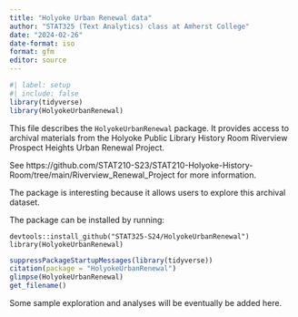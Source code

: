 ```yaml
---
title: "Holyoke Urban Renewal data"
author: "STAT325 (Text Analytics) class at Amherst College"
date: "2024-02-26"
date-format: iso
format: gfm
editor: source
---
```


```r
#| label: setup
#| include: false
library(tidyverse)
library(HolyokeUrbanRenewal)
```

This file describes the `HolyokeUrbanRenewal` package.
It provides access to archival materials from the Holyoke Public Library History Room Riverview Prospect Heights Urban Renewal Project.

See https://github.com/STAT210-S23/STAT210-Holyoke-History-Room/tree/main/Riverview_Renewal_Project for more information.

The package is interesting because it allows users to explore this archival dataset.

The package can be installed by running:

```
devtools::install_github("STAT325-S24/HolyokeUrbanRenewal")
library(HolyokeUrbanRenewal)
```

```r
suppressPackageStartupMessages(library(tidyverse))
citation(package = "HolyokeUrbanRenewal")
glimpse(HolyokeUrbanRenewal)
get_filename()
```

Some sample exploration and analyses will be eventually be added here.

